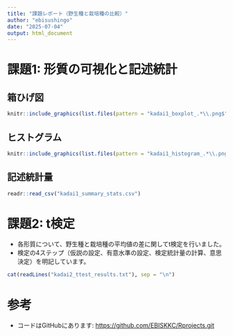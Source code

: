 ```yaml
---
title: "課題レポート（野生種と栽培種の比較）"
author: "ebisushingo"
date: "2025-07-04"
output: html_document
---
```


# 課題1: 形質の可視化と記述統計

## 箱ひげ図

```r
knitr::include_graphics(list.files(pattern = "kadai1_boxplot_.*\\.png$", full.names = TRUE))
```

## ヒストグラム

```r
knitr::include_graphics(list.files(pattern = "kadai1_histogram_.*\\.png$", full.names = TRUE))
```

## 記述統計量

```r
readr::read_csv("kadai1_summary_stats.csv")
```

# 課題2: t検定

- 各形質について、野生種と栽培種の平均値の差に関してt検定を行いました。
- 検定の4ステップ（仮説の設定、有意水準の設定、検定統計量の計算、意思決定）を明記しています。

```r
cat(readLines("kadai2_ttest_results.txt"), sep = "\n")
```

# 参考

- コードはGitHubにあります: [https://github.com/EBISKKC/Rprojects.git](https://github.com/EBISKKC/Rprojects.git)
